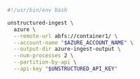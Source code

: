 ```bash Shell
#!/usr/bin/env bash

unstructured-ingest \
  azure \
  --remote-url abfs://container1/ \
  --account-name "$AZURE_ACCOUNT_NAME" \
  --output-dir azure-ingest-output \
  --num-processes 2 \
  --partition-by-api \
  --api-key "$UNSTRUCTURED_API_KEY"
```
